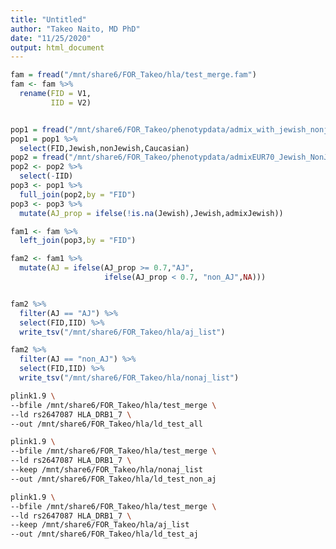 ```yaml
---
title: "Untitled"
author: "Takeo Naito, MD PhD"
date: "11/25/2020"
output: html_document
---
```


```r
fam = fread("/mnt/share6/FOR_Takeo/hla/test_merge.fam")
fam <- fam %>% 
  rename(FID = V1,
         IID = V2)


pop1 = fread("/mnt/share6/FOR_Takeo/phenotypdata/admix_with_jewish_nonjewish_prop_added.txt")
pop1 = pop1 %>% 
  select(FID,Jewish,nonJewish,Caucasian)
pop2 = fread("/mnt/share6/FOR_Takeo/phenotypdata/admixEUR70_Jewish_NonJewish.txt")
pop2 <- pop2 %>% 
  select(-IID)
pop3 <- pop1 %>% 
  full_join(pop2,by = "FID")
pop3 <- pop3 %>% 
  mutate(AJ_prop = ifelse(!is.na(Jewish),Jewish,admixJewish))

fam1 <- fam %>% 
  left_join(pop3,by = "FID")

fam2 <- fam1 %>% 
  mutate(AJ = ifelse(AJ_prop >= 0.7,"AJ",
                     ifelse(AJ_prop < 0.7, "non_AJ",NA)))


fam2 %>% 
  filter(AJ == "AJ") %>% 
  select(FID,IID) %>% 
  write_tsv("/mnt/share6/FOR_Takeo/hla/aj_list")

fam2 %>% 
  filter(AJ == "non_AJ") %>% 
  select(FID,IID) %>% 
  write_tsv("/mnt/share6/FOR_Takeo/hla/nonaj_list")


```



```bash
plink1.9 \
--bfile /mnt/share6/FOR_Takeo/hla/test_merge \
--ld rs2647087 HLA_DRB1_7 \
--out /mnt/share6/FOR_Takeo/hla/ld_test_all
```





```bash
plink1.9 \
--bfile /mnt/share6/FOR_Takeo/hla/test_merge \
--ld rs2647087 HLA_DRB1_7 \
--keep /mnt/share6/FOR_Takeo/hla/nonaj_list
--out /mnt/share6/FOR_Takeo/hla/ld_test_non_aj
```



```bash
plink1.9 \
--bfile /mnt/share6/FOR_Takeo/hla/test_merge \
--ld rs2647087 HLA_DRB1_7 \
--keep /mnt/share6/FOR_Takeo/hla/aj_list
--out /mnt/share6/FOR_Takeo/hla/ld_test_aj
```


